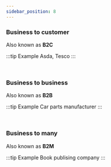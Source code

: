 ```yaml
---
sidebar_position: 8
---
```

### Business to customer
Also known as **B2C**

:::tip Example
Asda, Tesco
:::

<br />

### Business to business
Also known as **B2B**


:::tip Example
Car parts manufacturer
:::

<br />

### Business to many
Also known as **B2M**

:::tip Example
Book publising company
:::